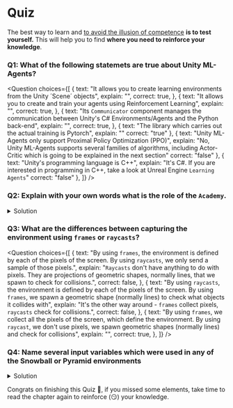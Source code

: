 # Quiz

The best way to learn and [to avoid the illusion of competence](https://www.coursera.org/lecture/learning-how-to-learn/illusions-of-competence-BuFzf) **is to test yourself.** This will help you to find **where you need to reinforce your knowledge**.


### Q1: What of the following statemets are true about Unity ML-Agents?

<Question
	choices={[
		{
			text: "It allows you to create learning environments from the Unity ´Scene´ objects",
			explain: "",
      correct: true,
		},
		{
			text: "It allows you to create and train your agents using Reinforcement Learning",
			explain: "",
      correct: true,
		},
    {
			text: "Its `Communicator` component manages the communication between Unity's C# Environments/Agents and the Python back-end",
			explain: "",
      correct: true,
		},
    {
			text: "The library which carries out the actual training is Pytorch",
			explain: ""
      correct: "true"
		},
    {
			text: "Unity ML-Agents only support Proximal Policy Optimization (PPO)",
			explain: "No, Unity ML-Agents supports several families of algorithms, including Actor-Critic which is going to be explained in the next section"
      correct: "false"
		},
    {
			text: "Unity's programming language is C++",
			explain: "It's C#. If you are interested in programming in C++, take a look at Unreal Engine `Learning Agents`"
      correct: "false"
		},
	]}
/>

### Q2: Explain with your own words what is the role of the `Academy`.

<details>
<summary>Solution</summary>

The `Academy` is the orchestrating module in charge of attending the requests from the Python API and sending them to the agents (e.g, `collect observations`)

<img src="https://huggingface.co/datasets/huggingface-deep-rl-course/course-images/resolve/main/en/unit5/academy.png" alt="Academy"/>

</details>


### Q3: What are the differences between capturing the environment using `frames` or `raycasts`?

<Question
	choices={[
    {
      text: "By using `frames`, the environment is defined by each of the pixels of the screen. By using `raycasts`, we only send a sample of those pixels.",
      explain: "`Raycasts` don't have anything to do with pixels. They are projections of geometric shapes, normally lines, that we spawn to check for collisions.",
      correct: false,
    },
    {
      text: "By using `raycasts`, the environment is defined by each of the pixels of the screen. By using `frames`, we spawn a geometric shape (normally lines) to check what objects it collides with",
      explain: "It's the other way around - `frames` collect pixels, `raycasts` check for collisions.",
      correct: false,
    },
    {
      text: "By using `frames`, we collect all the pixels of the screen, which define the environment. By using `raycast`, we don't use pixels, we spawn geometric shapes (normally lines) and check for collisions",
      explain: "",
      correct: true,
    },
	]}
/>


### Q4: Name several input variables which were used in any of the Snowball or Pyramid environments
<details>
<summary>Solution</summary>
- Collisions of the raycasts in charge of detecting blocks, (invisible) walls, stones, our target, switches, etc. in the environment.
- Traditional inputs describing agent features, as its speed (it could also be position, rotation, etc. although that is covered by our raycast already).
- Some boolean vars, as the switch (on/off) in Pyramids or the `can I shoot?` in the SnowballTarget.
</details>


Congrats on finishing this Quiz 🥳, if you missed some elements, take time to read the chapter again to reinforce (😏) your knowledge.
